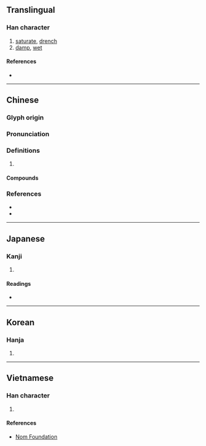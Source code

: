 {{also|浃}}
{{character info/new}}
==Translingual==

===Han character===
{{Han char|rn=85|rad=水|as=07|sn=10|four=34138|canj=EKOO|ids=⿰氵夾}}

# [[saturate]], [[drench]]
# [[damp]], [[wet]]

====References====
* {{Han ref|kx=0625.170|dkj=17506|dj=1027.030|hdz=31620.070|uh=6D79|ud=28025|bh=AF48|bd=44872}}

----

==Chinese==
{{zh-forms|s=浃}}

===Glyph origin===
{{Han etym}}

===Pronunciation===
{{zh-pron
|m=jiā,jiá
|c=gaap3,zip3
|mn=hia̍p/kiap
|mc=y
|oc=y
|cat=v,a
}}
{{attention|zh|please check}}

===Definitions===
{{zh-hanzi}}

# {{rfdef|zh}}

====Compounds====
{{zh-der|周浹|日浹往來|普浹|汗流浹背|流汗浹背|浹日|浹洽|浹浹|浹渫|浹背|浹辰|浹髓淪肌|浹髓淪膚|淪肌浹髓}}

===References===
* {{R:twedu|B02110}}
* {{R:yue:Hanzi}}

----

==Japanese==

===Kanji===
{{ja-kanji|grade=|rs=水07}}

# {{defn|lang=ja|sort=水07}}

====Readings====
* {{ja-readings|on=[[しょう]] (shō)|kun=[[あまねし]] (amaneshi), [[とおる]] (tooru), [[うるおう]] (uruou)}}

----

==Korean==

===Hanja===
{{ko-hanja|hangeul=협|eumhun=|rv=hyeop|mr=hyŏp|y=hyep}}

# {{defn|lang=ko|sort=水07}}

----

==Vietnamese==

===Han character===
{{vi-readings|rs=水07| hanviet = tiếp}}

# {{defn|lang=vi|sort=水07}}

====References====
* [http://nomfoundation.org/common/nom_details.php?codepoint=6d79 Nom Foundation]